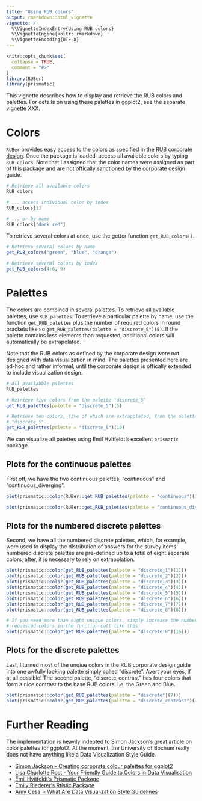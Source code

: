 ```yaml
---
title: "Using RUB colors"
output: rmarkdown::html_vignette
vignette: >
  %\VignetteIndexEntry{Using RUB colors}
  %\VignetteEngine{knitr::rmarkdown}
  %\VignetteEncoding{UTF-8}
---
```


```r
knitr::opts_chunk$set(
  collapse = TRUE,
  comment = "#>"
)
library(RUBer)
library(prismatic)
```

This vignette describes how to display and retrieve the RUB colors and palettes. For details on using these palettes in ggplot2, see the separate vignette XXX.

# Colors
`RUBer` provides easy access to the colors as specified in the [RUB corporate
design](https://www.ruhr-uni-bochum.de/cd/). Once the package is loaded, access 
all available colors by typing `RUB_colors`. Note that I assigned that the color
names were assigned as part of this package and are not offically sanctioned by
the corporate design guide.

```r
# Retrieve all available colors
RUB_colors

# ... access individual color by index
RUB_colors[1]

# ... or by name
RUB_colors["dark red"]
```

To retrieve several colors at once, use the getter function 
`get_RUB_colors()`.

```r
# Retrieve several colors by name
get_RUB_colors("green", "blue", "orange")

# Retrieve several colors by index
get_RUB_colors(4:6, 9)
```

# Palettes
The colors are combined in several palettes. To retrieve all available palettes,
use `RUB_palettes`. To retrieve a particular palette by name, use the
function `get_RUB_palettes` plus the number of required colors in round
brackets like so `get_RUB_palettes(palette = "discrete_5")(5)`. If the
palette contains less elements than requested, additional colors will
automatically be extrapolated.

Note that the RUB colors as defined by the corporate design were not designed
with data visualization in mind. The palettes presented here are ad-hoc and
rather informal, until the corporate design is offically extended to include
visualization design.

```r

# All availabble palettes
RUB_palettes

# Retrieve five colors from the palette "discrete_5"
get_RUB_palettes(palette = "discrete_5")(5)

# Retrieve ten colors, five of which are extrapolated, from the palette 
# "discrete_5".
get_RUB_palettes(palette = "discrete_5")(10)
```

We can visualize all palettes using Emil Hvitfeldt's excellent `prismatic` 
package.


## Plots for the continuous palettes
First off, we have the two continuous palettes, "continuous" and 
"continuous_diverging".

```r
plot(prismatic::color(RUBer::get_RUB_palettes(palette = "continuous")(100)))

plot(prismatic::color(RUBer::get_RUB_palettes(palette = "continuous_diverging")(100)))
```

## Plots for the numbered discrete palettes
Second, we have all the numbered discrete palettes, which, for example, were
used to display the distribution of answers for the survey items. numbered
discrete palettes are pre-defined up to a total of eight separate colors, after,
it is necessary to rely on extrapolation.

```r
plot(prismatic::color(get_RUB_palettes(palette = "discrete_1")(1)))
plot(prismatic::color(get_RUB_palettes(palette = "discrete_2")(2)))
plot(prismatic::color(get_RUB_palettes(palette = "discrete_3")(3)))
plot(prismatic::color(get_RUB_palettes(palette = "discrete_4")(4)))
plot(prismatic::color(get_RUB_palettes(palette = "discrete_5")(5)))
plot(prismatic::color(get_RUB_palettes(palette = "discrete_6")(6)))
plot(prismatic::color(get_RUB_palettes(palette = "discrete_7")(7)))
plot(prismatic::color(get_RUB_palettes(palette = "discrete_8")(8)))

# If you need more than eight unique colors, simply increase the number of
# requested colors in the function call like this:
plot(prismatic::color(get_RUB_palettes(palette = "discrete_8")(16)))
```

## Plots for the discrete palettes
Last, I turned most of the unqiue colors in the RUB corporate design guide into
one awfully looking palette simply called "discrete". Avert your eyes, if at all possible! The second palette, "discrete_contrast" has four colors that form a
nice contrast to the base RUB colors, i.e. the Green and Blue.

```r
plot(prismatic::color(get_RUB_palettes(palette = "discrete")(7)))
plot(prismatic::color(get_RUB_palettes(palette = "discrete_contrast")(4)))
```

# Further Reading
The implementation is heavily indebted to Simon Jackson's great article on color palettes for ggplot2. At the moment, the University of Bochum really does not have anything like a Data Visualization Style Guide.

* [Simon Jackson - Creating corporate colour palettes for ggplot2](https://drsimonj.svbtle.com/creating-corporate-colour-palettes-for-ggplot2)
* [Lisa Charlotte Rost - Your Friendly Guide to Colors in Data Visualisation](https://blog.datawrapper.de/colorguide/)
* [Emil Hvitfeldt's Prismatic Package](https://emilhvitfeldt.github.io/prismatic/)
* [Emily Riederer's Rtistic Package](https://github.com/emilyriederer/Rtistic)
* [Amy Cesal - What Are Data Visualization Style Guidelines](https://medium.com/nightingale/style-guidelines-92ebe166addc)
